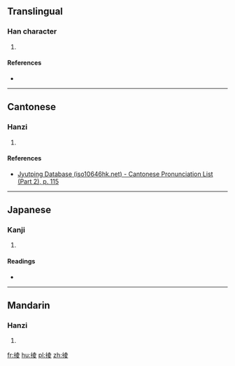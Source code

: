 ==Translingual==

===Han character===
{{Han char|rn=64|rad=手|as=08|sn=11|four=|canj=QGCE|ids=⿰扌夌}}

# {{defn|Han|sort=手08}}

====References====
* {{Han ref|kx=0437.170|dkj=12260|dj=0787.070|hdz=31890.160|uh=6395|ud=25493}}

----

==Cantonese==

===Hanzi===
{{yue-hanzi|jyut=[[ling4]]|y=ling4}}

# {{defn|lang=yue|sort=手08}}

====References====
* [http://www.iso10646hk.net/jp/document/download.jsp Jyutping Database (iso10646hk.net) - Cantonese Pronunciation List (Part 2), p. 115]

----

==Japanese==

===Kanji===
{{ja-kanji|grade=|rs=手08}}

# {{defn|lang=ja|sort=手08}}

====Readings====
* {{ja-readings|on=[[りょう]] (ryō)|kun=[[とめる]] (tomeru)}}

----

==Mandarin==

===Hanzi===
{{cmn-hanzi|pin=[[líng]] ([[ling2]])|wg=ling<sup>2</sup>}}

# {{defn|lang=cmn|sort=手08}}

[[fr:掕]]
[[hu:掕]]
[[pl:掕]]
[[zh:掕]]